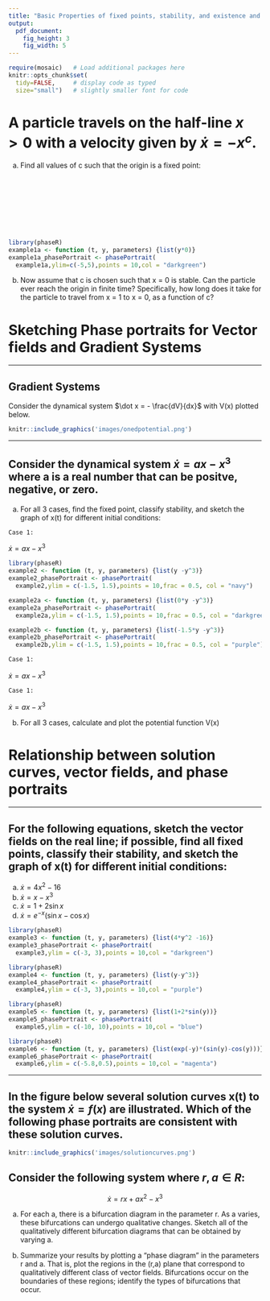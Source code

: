 ```yaml
---
title: "Basic Properties of fixed points, stability, and existence and uniqueness of solutions"
output: 
  pdf_document:
    fig_height: 3
    fig_width: 5
---
```


```r
require(mosaic)   # Load additional packages here 
knitr::opts_chunk$set(
  tidy=FALSE,     # display code as typed
  size="small")   # slightly smaller font for code
```


# A particle travels on the half-line $x > 0$ with a velocity given by $\dot x = -x ^c$.

a. Find all values of c such that the origin is a fixed point:

\ 

\ 

\ 

\ 


```r
library(phaseR)
example1a <- function (t, y, parameters) {list(y*0)}
example1a_phasePortrait <- phasePortrait(
  example1a,ylim=c(-5,5),points = 10,col = "darkgreen")
```

b. Now assume that c is chosen such that x = 0 is stable. Can the particle ever reach the origin in finite time? Specifically, how long does it take for the particle to travel from x = 1 to x = 0, as a function of c?


\newpage


# Sketching Phase portraits for Vector fields and Gradient Systems

--------------------

## Gradient Systems 

Consider the dynamical system $\dot x = - \frac{dV}{dx}$ with V(x) plotted below.

```r
knitr::include_graphics('images/onedpotential.png')
```

------------------------------

\newpage

## Consider the dynamical system $\dot x = ax-x^3$ where a is a real number that can be positve, negative, or zero.

a. For all 3 cases, find the fixed point, classify stability, and sketch the graph of x(t) for different initial conditions:

`Case 1:`

$\dot x = ax-x^3$

```r
library(phaseR)
example2 <- function (t, y, parameters) {list(y -y^3)}
example2_phasePortrait <- phasePortrait(
  example2,ylim = c(-1.5, 1.5),points = 10,frac = 0.5, col = "navy")

example2a <- function (t, y, parameters) {list(0*y -y^3)}
example2a_phasePortrait <- phasePortrait(
  example2a,ylim = c(-1.5, 1.5),points = 10,frac = 0.5, col = "darkgreen")

example2b <- function (t, y, parameters) {list(-1.5*y -y^3)}
example2b_phasePortrait <- phasePortrait(
  example2b,ylim = c(-1.5, 1.5),points = 10,frac = 0.5, col = "purple")
```


`Case 1:`

$\dot x = ax-x^3$




`Case 1:`

$\dot x = ax-x^3$










\newpage 



b. For all 3 cases, calculate and plot the potential function V(x)





\newpage




# Relationship between solution curves, vector fields, and phase portraits


------------------------------------------

## For the following equations, sketch the vector fields on the real line; if possible, find all fixed points, classify their stability, and sketch the graph of x(t) for different initial conditions:


a. $\dot x = 4x^2 - 16$
b. $\dot x = x-x^3$
c. $\dot x = 1+2\sin{x}$
d. $\dot x = e^{-x}(\sin{x}-\cos{x})$



```r
library(phaseR)
example3 <- function (t, y, parameters) {list(4*y^2 -16)}
example3_phasePortrait <- phasePortrait(
  example3,ylim = c(-3, 3),points = 10,col = "darkgreen")

library(phaseR)
example4 <- function (t, y, parameters) {list(y-y^3)}
example4_phasePortrait <- phasePortrait(
  example4,ylim = c(-3, 3),points = 10,col = "purple")

library(phaseR)
example5 <- function (t, y, parameters) {list(1+2*sin(y))}
example5_phasePortrait <- phasePortrait(
  example5,ylim = c(-10, 10),points = 10,col = "blue")

library(phaseR)
example6 <- function (t, y, parameters) {list(exp(-y)*(sin(y)-cos(y)))}
example6_phasePortrait <- phasePortrait(
  example6,ylim = c(-5.8,0.5),points = 10,col = "magenta")

```




\newpage

-------------------------------------

## In the figure below several solution curves x(t) to the system $\dot x = f(x)$ are illustrated. Which of the following phase portraits are consistent with these solution curves.

```r
knitr::include_graphics('images/solutioncurves.png')
```




\newpage



## Consider the following system where $r, a \in R$:

$$\dot x = rx + ax^2 -x^3$$

a. For each a, there is a bifurcation diagram in the parameter r. As a varies, these bifurcations can undergo qualitative changes. Sketch all of the qualitatively different bifurcation diagrams that can be obtained by varying a.

b. Summarize your results by plotting a “phase diagram” in the parameters r and a. That is, plot the regions in the (r,a) plane that correspond to qualitatively different class of vector fields. Bifurcations occur on the boundaries of these regions; identify the types of bifurcations that occur.

\newpage


